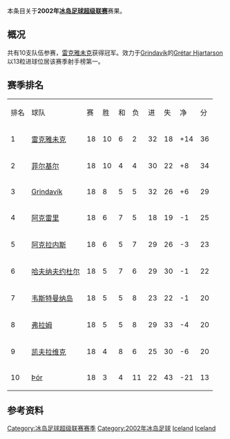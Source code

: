 本条目关于'''2002年[[冰岛足球超级联赛|冰岛足球超级联赛]]'''赛果。

==概况==
共有10支队伍参赛，[[雷克雅未克足球俱乐部|雷克雅未克]]获得冠军。效力于[[Knattspyrnudeild_UMFG|Grindavík]]的[[Grétar_Hjartarson|Grétar Hjartarson]]以13粒进球位居该赛季射手榜第一。

==赛季排名==
{| class="wikitable" style="text-align: center;"
|排名||球队||赛||胜||和||负||进||失||净||分
|-
|1||[[雷克雅未克足球俱乐部|雷克雅未克]]||18||10||6||2||32||18||+14||36
|-
|2||[[菲尔基尔足球俱乐部|菲尔基尔]]||18||10||4||4||30||22||+8||34
|-
|3||[[Ungmennafélag_Grindavíkur|Grindavík]]||18||8||5||5||32||26||+6||29
|-
|4||[[阿克雷里竞技俱乐部|阿克雷里]]||18||6||7||5||18||19||-1||25
|-
|5||[[阿克拉内斯竞技俱乐部|阿克拉内斯]]||18||6||5||7||29||26||-3||23
|-
|6||[[哈夫纳夫约杜尔体操俱乐部|哈夫纳夫约杜尔]]||18||5||7||6||29||30||-1||22
|-
|7||[[韦斯特曼纳岛竞技俱乐部|韦斯特曼纳岛]]||18||5||5||8||23||22||-1||20
|-
|8||[[弗拉姆足球俱乐部|弗拉姆]]||18||5||5||8||29||33||-4||20
|-
|9||[[凯夫拉维克足球俱乐部|凯夫拉维克]]||18||4||8||6||25||30||-6||20
|-
|10||[[Þór_Akureyri|Þór]]||18||3||4||11||22||43||-21||13
|}

==参考资料==
{{冰岛足球超级联赛赛季}}
{{2001–02 in European Football (UEFA)}}
{{2002–03 in European Football (UEFA)}}


[[Category:冰岛足球超级联赛赛季|Category:冰岛足球超级联赛赛季]]
[[Category:2002年冰岛足球|Category:2002年冰岛足球]]
[[Category:2002年至2003年本土足球联赛|Iceland]]
[[Category:2001年至2002年本土足球联赛|Iceland]]